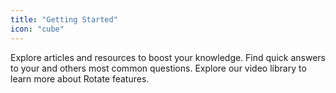 ```yaml
---
title: "Getting Started"
icon: "cube"
---
```


<CardGroup cols={3}>
  <Card title="Knowledge base" icon="books" color="#FF8D3A" href="knowledge-base">
    Explore articles and resources to boost your knowledge.
  </Card>

  <Card title="FAQs" icon="seal-question" color="#FF8D3A">
    Find quick answers to your and others most common questions.
  </Card>

  <Card title="Video Guides" icon="clapperboard-play" color="#FF8D3A">
    Explore our video library to learn more about Rotate features.
  </Card>
</CardGroup>